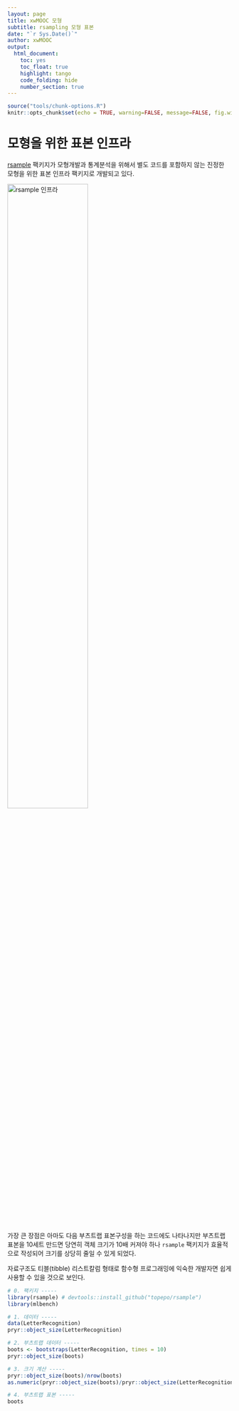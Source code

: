 ```yaml
---
layout: page
title: xwMOOC 모형
subtitle: rsampling 모형 표본
date: "`r Sys.Date()`"
author: xwMOOC
output:
  html_document: 
    toc: yes
    toc_float: true
    highlight: tango
    code_folding: hide
    number_section: true
---
```


``` r
source("tools/chunk-options.R")
knitr::opts_chunk$set(echo = TRUE, warning=FALSE, message=FALSE, fig.width=12)


```


# 모형을 위한 표본 인프라 {#rsampling-infra-for-model}

[rsample](https://topepo.github.io/rsample/) 팩키지가 모형개발과 통계분석을 위해서 별도 코드를 포함하지 않는 
진정한 모형을 위한 표본 인프라 팩키지로 개발되고 있다.

<img src="fig/rsample-overview.png" alt="rsample 인프라" width = "60%" />

가장 큰 장점은 아마도 다음 부츠트랩 표본구성을 하는 코드에도 나타나지만 부츠트랩 표본을 10세트 만드면 
당연히 객체 크기가 10배 커져야 하나 `rsample` 팩키지가 효율적으로 작성되어 
크기를 상당히 줄일 수 있게 되었다.

자료구조도 티블(tibble) 리스트칼럼 형태로 함수형 프로그래밍에 익숙한 개발자면 쉽게 사용할 수 있을 것으로 보인다.

``` r
# 0. 팩키지 -----
library(rsample) # devtools::install_github("topepo/rsample")
library(mlbench)

# 1. 데이터 -----
data(LetterRecognition)
pryr::object_size(LetterRecognition)

# 2. 부츠트랩 데이터 -----
boots <- bootstraps(LetterRecognition, times = 10)
pryr::object_size(boots)

# 3. 크기 계산 -----
pryr::object_size(boots)/nrow(boots)
as.numeric(pryr::object_size(boots)/pryr::object_size(LetterRecognition))

# 4. 부츠트랩 표본 -----
boots
```
